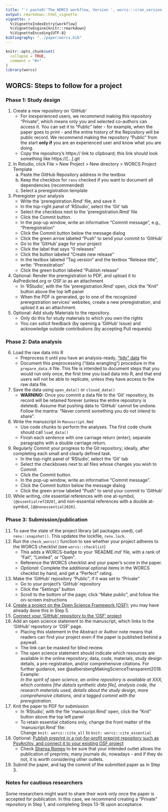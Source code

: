 ```yaml
---
title: "`r paste0('The WORCS workflow, Version ', worcs:::cran_version())`"
output: rmarkdown::html_vignette
vignette: >
  %\VignetteIndexEntry{workflow}
  %\VignetteEngine{knitr::rmarkdown}
  %\VignetteEncoding{UTF-8}
bibliography: "../paper/worcs.bib"
---
```


```r
knitr::opts_chunk$set(
  collapse = TRUE,
  comment = "#>"
)
library(worcs)
```

## WORCS: Steps to follow for a project

### Phase 1: Study design

1. <!--S: Create a new (Public or Private) repository on 'GitHub'-->Create a new repository on 'GitHub'
    + For inexperienced users, we recommend making this repository "Private", which means only you and selected co-authors can access it. You can set it to "Public" later - for example, when the paper goes to print - and the entire history of the Repository will be public record. We recommend making the repository "Public" from the start __only if__ you are an experienced user and know what you are doing.
    + Copy the repository's https:// link to clipboard; this link should look something like https://[...].git
2. <!--S: Create a new RStudio project using the WORCS template-->In Rstudio, click File > New Project > New directory > WORCS Project Template
    a. Paste the GitHub Repository address in the textbox
    b. Keep the checkbox for `renv` checked if you want to document all dependencies (recommended)
    c. Select a preregistration template
3. <!--S: Optional: Preregister your analysis-->Preregister your analysis
    + Write the 'preregistration.Rmd' file, and save it
    + In the top-right panel of 'RStudio', select the 'Git' tab
    + Select the checkbox next to the 'preregistration.Rmd' file
    + Click the Commit button.
    + In the pop-up window, write an informative "Commit message", e.g., "Preregistration"
    + Click the Commit button below the message dialog
    + Click the green arrow labeled "Push" to send your commit to 'GitHub'
    + Go to the 'GitHub' page for your project
    + Click the label that says "0 releases"
    + Click the button labeled "Create new release"
    + In the textbox labeled "Tag version" and the textbox "Release title", write: "Preresitration"
    + Click the green button labeled "Publish release"
4. <!--S: Optional: Upload preregistration to another repository-->Optional: Render the preregistration to PDF, and upload it to AsPredicted.org or OSF.io as an attachment
    + In 'RStudio', with the file 'preregistration.Rmd' open, click the "Knit" button above the top left panel
    + When the PDF is generated, go to one of the recognized preregistration services' websites, create a new preregistration, and upload it as an attachment.
5. <!--S: Optional: Add study Materials to the repository-->Optional: Add study Materials to the repository.
    + Only do this for study materials to which you own the rights
    + You can solicit feedback (by opening a 'GitHub' Issue) and acknowledge outside contributions (by accepting Pull requests)

### Phase 2: Data analysis

6. <!--S: Load the raw data-->Load the raw data into R
    + Preprocess it until you have an analysis-ready, ["tidy" data](https://vita.had.co.nz/papers/tidy-data.pdf) file
    + Document this preprocessing ("data wrangling") procedure in the `prepare_data.R` file. This file is intended to document steps that you would run only once, the first time you load data into R, and that end users will not be able to replicate, unless they have access to the raw data file.
7. <!--S: Save the data using `open_data()` or `closed_data()`. __WARNING: Never commit data to 'Git' that you do not intend to share__-->Save the data using `open_data()` or `closed_data()`
    + <font colour = "red">__WARNING:__ Once you commit a data file to the 'Git' repository, its record will be retained forever (unless the entire repository is deleted). Assume that pushing data to 'GitHub' cannot be undone. Follow the mantra: "Never commit something you do not intend to share".</font>
8. <!--S: Write the manuscript in `manuscript.Rmd`, using code chunks to perform the analyses.-->Write the manuscript in `Manuscript.Rmd`
    + Use code chunks to perform the analyses. The first code chunk should call `load_data()`
    + Finish each sentence with one carriage return (enter); separate paragraphs with a double carriage return.
9. <!--S: Commit every small change-->Regularly Commit your progress to the Git repository; ideally, after completing each small and clearly defined task.
    + In the top-right panel of 'RStudio', select the 'Git' tab
    + Select the checkboxes next to all files whose changes you wish to Commit
    + Click the Commit button.
    + In the pop-up window, write an informative "Commit message".
    + Click the Commit button below the message dialog
    + Click the green arrow labeled "Push" to send your commit to 'GitHub'
10. <!--S:Cite essential references with @, and non-essential references with @@-->While writing, cite essential references with one at-symbol, `[@essentialref2020]`, and non-essential references with a double at-symbol, `[@@nonessential2020]`.

### Phase 3: Submission/publication

11. <!--S: Store the R environment by calling `renv::snapshot()`-->To save the state of the project library (all packages used), call `renv::snapshot()`. This updates the lockfile, `renv.lock`.
12. <!--S: Optional: Add a WORCS-badge to your README file and complete the optional elements of the WORCS checklist-->Run the `check_worcs()` function to see whether your project adheres to the WORCS checklist (see `worcs::checklist`)
    + This adds a WORCS-badge to your 'README.md' file, with a rank of "Fail", "Limited", or "Open".
    + Reference the WORCS checklist and your paper's score in the paper.
    + *Optional:* Complete the additional optional items in the WORCS checklist by hand, and get a "Perfect" rating.
13. <!--S: Make the "Private" 'GitHub' repository "Public"-->Make the 'GitHub' repository "Public", if it was set to "Private"
    + Go to your project's 'GitHub' repository
    + Click the "Settings" button
    + Scroll to the bottom of the page; click "Make public", and follow the on-screen instructions
14. <!--S: [Create a project page on the Open Science Framework](https://help.osf.io/hc/en-us/articles/360019737594-Create-a-Project)-->[Create a project on the Open Science Framework (OSF)](https://help.osf.io/hc/en-us/articles/360019737594-Create-a-Project); you may have already done this in Step 5.
15. <!--S: Connect your 'OSF' project page to the 'GitHub' repository](https://help.osf.io/hc/en-us/articles/360019929813-Connect-GitHub-to-a-Project)-->[Connect your 'GitHub' repository to the 'OSF' project](https://help.osf.io/hc/en-us/articles/360019929813-Connect-GitHub-to-a-Project)
16. <!--S: Add an open science statement to the Abstract or Author notes, which links to the 'GitHub' repository or 'OSF' page-->Add an open science statement to the manuscript, which links to the 'GitHub' repository or 'OSF' page. 
    + Placing this statement in the Abstract or Author note means that readers can find your project even if the paper is published behind a paywall.
    + The link can be masked for blind review.
    + The open science statement should indicate which resources are available in the online repository; data, code, materials, study design details, a pre-registration, and/or comprehensive citations. For further guidance, see @aalbersbergMakingScienceTransparent2018. Example:  
    _In the spirit of open science, an online repository is available at XXX,
    which contains [the data/a synthetic data file], analysis code, the research
    materials used, details about the study design, more comprehensive citations,
    and a tagged commit with the preregistration._
17. <!--S: Knit the paper to PDF-->Knit the paper to PDF for submission
    + In 'RStudio', with the file 'manuscript.Rmd' open, click the "Knit" button above the top left panel
    + To retain essential citations only, change the front matter of the 'manuscript.Rmd' file:  
    Change `knit: worcs::cite_all` to `knit: worcs::cite_essential`
18. <!--S: Optional: Publish a preprint-->Optional: [Publish preprint in a not-for-profit preprint repository such as PsyArchiv, and connect it to your existing OSF project](https://help.osf.io/hc/en-us/articles/360019930533-Upload-a-Preprint)
    + Check [Sherpa Romeo](http://sherpa.ac.uk/romeo/index.php) to be sure that your intended outlet allows the publication of preprints; many journals do, nowadays - and if they do not, it is worth considering other outlets.
19. <!--S: Submit the paper, and tag the commit of the submitted paper as in Step 3.-->Submit the paper, and tag the commit of the submitted paper as in Step 3.

### Notes for cautious researchers

<!--S: Some researchers might want to share their work only once the paper is accepted for publication. In this case, we recommend creating a "Private" repository in Step 1, and completing Steps 13-18 upon acceptance.-->Some researchers might want to share their work only once the paper is accepted for publication. In this case, we recommend creating a "Private" repository in Step 1, and completing Steps 13-18 upon acceptance.
